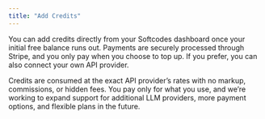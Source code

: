 ```yaml
---
title: "Add Credits"
---
```


You can add credits directly from your Softcodes dashboard once your initial free balance runs out. Payments are securely processed through Stripe, and you only pay when you choose to top up. If you prefer, you can also connect your own API provider.

Credits are consumed at the exact API provider’s rates with no markup, commissions, or hidden fees. You pay only for what you use, and we’re working to expand support for additional LLM providers, more payment options, and flexible plans in the future.